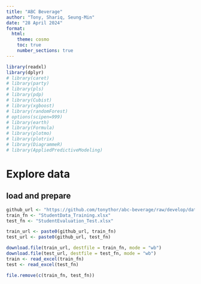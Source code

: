 ```yaml
---
title: "ABC Beverage"
author: "Tony, Shariq, Seung-Min"
date: "28 April 2024"
format:
  html:
    theme: cosmo
    toc: true
    number_sections: true
---
```

```r
library(readxl)
library(dplyr)
# library(caret)  
# library(party) 
# library(pls)  
# library(pdp) 
# library(Cubist)
# library(xgboost)
# library(randomForest)
# options(scipen=999)
# library(earth)
# library(Formula)
# library(plotmo)
# library(plotrix)
# library(DiagrammeR)
# library(AppliedPredictiveModeling)
```

#  Explore data
## load and prepare
```r
github_url <- "https://github.com/tonythor/abc-beverage/raw/develop/data/"
train_fn <- "StudentData_Training.xlsx"
test_fn <- "StudentEvaluation_Test.xlsx"

train_url <- paste0(github_url, train_fn) 
test_url <- paste0(github_url, test_fn)

download.file(train_url, destfile = train_fn, mode = "wb")
download.file(test_url, destfile = test_fn, mode = "wb")
train <- read_excel(train_fn)
test <- read_excel(test_fn)

file.remove(c(train_fn, test_fn))

```


